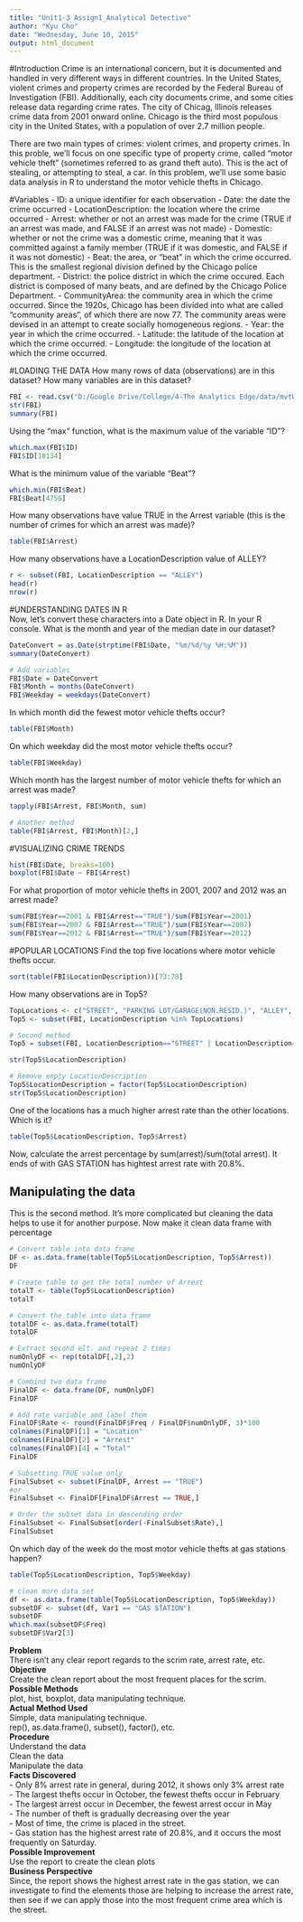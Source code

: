 ```yaml
---
title: "Unit1-3 Assign1_Analytical Detective"
author: "Kyu Cho"
date: "Wednesday, June 10, 2015"
output: html_document
---
```

#Introduction
Crime is an international concern, but it is documented and handled in very different ways in different countries. In the United States, violent crimes and property crimes are recorded by the Federal Bureau of Investigation (FBI). Additionally, each city documents crime, and some cities release data regarding crime rates. The city of Chicag, Illinois releases crime data from 2001 onward online. Chicago is the third most populous city in the United States, with a population of over 2.7 million people.

There are two main types of crimes: violent crimes, and property crimes. In this proble, we'll focus on one specific type of property crime, called "motor vehicle theft" (sometimes referred to as grand theft auto). This is the act of stealing, or attempting to steal, a car. In this problem, we'll use some basic data analysis in R to understand the motor vehicle thefts in Chicago.

#Variables
- ID: a unique identifier for each observation
- Date: the date the crime occurred
- LocationDescription: the location where the crime occurred
- Arrest: whether or not an arrest was made for the crime (TRUE if an arrest was made, and FALSE if an arrest was not made)
- Domestic: whether or not the crime was a domestic crime, meaning that it was committed against a family member (TRUE if it was domestic, and FALSE if it was not domestic)
- Beat: the area, or "beat" in which the crime occurred. This is the smallest regional division defined by the Chicago police department.
- District: the police district in which the crime occured. Each district is composed of many beats, and are defined by the Chicago Police Department.
- CommunityArea: the community area in which the crime occurred. Since the 1920s, Chicago has been divided into what are called "community areas", of which there are now 77. The community areas were devised in an attempt to create socially homogeneous regions.
- Year: the year in which the crime occurred.
- Latitude: the latitude of the location at which the crime occurred.
- Longitude: the longitude of the location at which the crime occurred.

#LOADING THE DATA
How many rows of data (observations) are in this dataset?
How many variables are in this dataset?

```r
FBI <- read.csv("D:/Google Drive/College/4-The Analytics Edge/data/mvtWeek1.csv")
str(FBI)
summary(FBI)
```

Using the "max" function, what is the maximum value of the variable "ID"?
```r
which.max(FBI$ID)
FBI$ID[18134]
```

What is the minimum value of the variable "Beat"?
```r
which.min(FBI$Beat)
FBI$Beat[4756]
```

How many observations have value TRUE in the Arrest variable (this is the number of crimes for which an arrest was made)?
```r
table(FBI$Arrest)
```

How many observations have a LocationDescription value of ALLEY?
```r
r <- subset(FBI, LocationDescription == "ALLEY")
head(r)
nrow(r)
```

#UNDERSTANDING DATES IN R  
Now, let's convert these characters into a Date object in R. In your R console.
What is the month and year of the median date in our dataset? 
```r
DateConvert = as.Date(strptime(FBI$Date, "%m/%d/%y %H:%M"))
summary(DateConvert)
```

```r
# Add variables
FBI$Date = DateConvert
FBI$Month = months(DateConvert)
FBI$Weekday = weekdays(DateConvert)
```

In which month did the fewest motor vehicle thefts occur?
```r
table(FBI$Month)
```

On which weekday did the most motor vehicle thefts occur?
```r
table(FBI$Weekday)
```

Which month has the largest number of motor vehicle thefts for which an arrest was made?
```r
tapply(FBI$Arrest, FBI$Month, sum)

# Another method
table(FBI$Arrest, FBI$Month)[2,]
```

#VISUALIZING CRIME TRENDS
```r
hist(FBI$Date, breaks=100)
boxplot(FBI$Date ~ FBI$Arrest)
```

For what proportion of motor vehicle thefts in 2001, 2007 and 2012 was an arrest made?
```r
sum(FBI$Year==2001 & FBI$Arrest=="TRUE")/sum(FBI$Year==2001)
sum(FBI$Year==2007 & FBI$Arrest=="TRUE")/sum(FBI$Year==2007)
sum(FBI$Year==2012 & FBI$Arrest=="TRUE")/sum(FBI$Year==2012)
```

#POPULAR LOCATIONS
Find the top five locations where motor vehicle thefts occur.
```r
sort(table(FBI$LocationDescription))[73:78]
```

How many observations are in Top5?
```r
TopLocations <- c("STREET", "PARKING LOT/GARAGE(NON.RESID.)", "ALLEY", "GAS STATION", "DRIVEWAY - RESIDENTIAL")
Top5 <- subset(FBI, LocationDescription %in% TopLocations)

# Second method
Top5 = subset(FBI, LocationDescription=="STREET" | LocationDescription=="PARKING LOT/GARAGE(NON.RESID.)" | LocationDescription=="ALLEY" | LocationDescription=="GAS STATION" | LocationDescription=="DRIVEWAY - RESIDENTIAL")

str(Top5$LocationDescription)

# Remove empty LocationDescription
Top5$LocationDescription = factor(Top5$LocationDescription)
str(Top5$LocationDescription)
```

One of the locations has a much higher arrest rate than the other locations. Which is it? 
```r
table(Top5$LocationDescription, Top5$Arrest)
```
Now, calculate the arrest percentage by sum(arrest)/sum(total arrest).
It ends of with GAS STATION has hightest arrest rate with 20.8%.

## Manipulating the data
This is the second method. It's more complicated but cleaning the data helps to use it for another purpose.
Now make it clean data frame with percentage
```r
# Convert table into data frame
DF <- as.data.frame(table(Top5$LocationDescription, Top5$Arrest))
DF

# Create table to get the total number of Arrest
totalT <- table(Top5$LocationDescription)
totalT

# Convert the table into data frame  
totalDF <- as.data.frame(totalT)
totalDF

# Extract second elt. and repeat 2 times
numOnlyDF <- rep(totalDF[,2],2)
numOnlyDF

# Combind two data frame
FinalDF <- data.frame(DF, numOnlyDF)
FinalDF

# Add rate variable and label them
FinalDF$Rate <- round(FinalDF$Freq / FinalDF$numOnlyDF, 3)*100
colnames(FinalDF)[1] = "Location"
colnames(FinalDF)[2] = "Arrest"
colnames(FinalDF)[4] = "Total"
FinalDF

# Subsetting TRUE value only
FinalSubset <- subset(FinalDF, Arrest == "TRUE")
#or
FinalSubset <- FinalDF[FinalDF$Arrest == TRUE,]

# Order the subset data in descending order
FinalSubset <- FinalSubset[order(-FinalSubset$Rate),]
FinalSubset
```

On which day of the week do the most motor vehicle thefts at gas stations happen?
```r
table(Top5$LocationDescription, Top5$Weekday)

# clean more data set
df <- as.data.frame(table(Top5$LocationDescription, Top5$Weekday))
subsetDF <- subset(df, Var1 == "GAS STATION")
subsetDF
which.max(subsetDF$Freq)
subsetDF$Var2[3]
```


**Problem**  
There isn't any clear report regards to the scrim rate, arrest rate, etc.  
**Objective**  
Create the clean report about the most frequent places for the scrim.  
**Possible Methods**  
plot, hist, boxplot, data manipulating technique.  
**Actual Method Used**  
Simple, data manipulating technique.  
rep(), as.data.frame(), subset(), factor(), etc.  
**Procedure**  
Understand the data  
Clean the  data  
Manipulate the data  
**Facts Discovered**  
- Only 8% arrest rate in general, during 2012, it shows only 3% arrest rate  
- The largest thefts occur in October, the fewest thefts occur in February  
- The largest arrest occur in December, the fewest arrest occur in May  
- The number of theft is gradually decreasing over the year  
- Most of time, the crime is placed in the street.  
- Gas station has the highest arrest rate of 20.8%, and it occurs the most frequently on Saturday.  
**Possible Improvement**  
Use the report to create the clean plots  
**Business Perspective**  
Since, the report shows the highest arrest rate in the gas station, we can investigate to find the elements those are helping to increase the arrest rate, then see if we can apply those into the most frequent crime area which is the street.  



